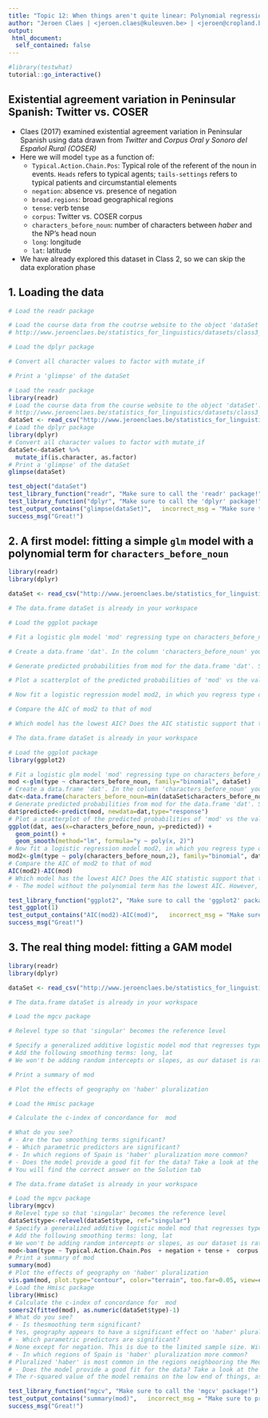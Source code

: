 ```yaml
---
title: "Topic 12: When things aren't quite linear: Polynomial regression and elements of Generalized Additive Modeling"
author: "Jeroen Claes | <jeroen.claes@kuleuven.be> | <jeroen@cropland.be>"
output: 
 html_document:
  self_contained: false 
---
```


```r
#library(testwhat)
tutorial::go_interactive()
```

## Existential agreement variation in Peninsular Spanish: Twitter vs. COSER
- Claes (2017) examined existential agreement variation in Peninsular Spanish using data drawn from *Twitter* and *Corpus Oral y Sonoro del Español Rural (COSER)*
- Here we will model `type` as a function of:
    - `Typical.Action.Chain.Pos`: Typical role of the referent of the noun in events. `Heads` refers to typical agents; `tails-settings` refers to typical patients and circumstantial elements
    - `negation`: absence vs. presence of negation
    - `broad.regions`: broad geographical regions
    - `tense`: verb tense
    - `corpus`: Twitter vs. COSER corpus
    - `characters_before_noun`: number of characters between *haber* and the NP's head noun
    - `long`: longitude
    - `lat`: latitude
- We have already explored this dataset in Class 2, so we can skip the data exploration phase

## 1. Loading the data
```r
# Load the readr package

# Load the course data from the coutrse website to the object 'dataSet':
# http://www.jeroenclaes.be/statistics_for_linguistics/datasets/class3_claes_2017.csv

# Load the dplyr package

# Convert all character values to factor with mutate_if

# Print a 'glimpse' of the dataSet

```

```r
# Load the readr package
library(readr)
# Load the course data from the course website to the object 'dataSet':
# http://www.jeroenclaes.be/statistics_for_linguistics/datasets/class3_claes_2017.csv
dataSet <- read_csv("http://www.jeroenclaes.be/statistics_for_linguistics/datasets/class3_claes_2017.csv")
# Load the dplyr package
library(dplyr)
# Convert all character values to factor with mutate_if
dataSet<-dataSet %>%
  mutate_if(is.character, as.factor)
# Print a 'glimpse' of the dataSet
glimpse(dataSet)
```

```r
test_object("dataSet")
test_library_function("readr", "Make sure to call the 'readr' package!")
test_library_function("dplyr", "Make sure to call the 'dplyr' package!")
test_output_contains("glimpse(dataSet)",   incorrect_msg = "Make sure to print a 'glimpse' of the data!")
success_msg("Great!")
```

## 2. A first model: fitting a simple `glm` model with a polynomial term for `characters_before_noun`

```r
library(readr)
library(dplyr)

dataSet <- read_csv("http://www.jeroenclaes.be/statistics_for_linguistics/datasets/class3_claes_2017.csv") %>% mutate_if(is.character, as.factor)
```

```r
# The data.frame dataSet is already in your workspace

# Load the ggplot package

# Fit a logistic glm model 'mod' regressing type on characters_before_noun

# Create a data.frame 'dat'. In the column 'characters_before_noun' you store all values that occur between the minimum and the maximum of characters_before_noun

# Generate predicted probabilities from mod for the data.frame 'dat'. Store the probabilities in the column 'predicted'

# Plot a scatterplot of the predicted probabilities of 'mod' vs the values of characters_before_noun. Add a second-order polynomial regression line

# Now fit a logistic regression model mod2, in which you regress type on the second-order polynomial of characters_before_noun 

# Compare the AIC of mod2 to that of mod

# Which model has the lowest AIC? Does the AIC statistic support that there is more evidence for the simpler model without polynomial? You will find the correct answer on the Solution tab


```

```r
# The data.frame dataSet is already in your workspace

# Load the ggplot package
library(ggplot2)

# Fit a logistic glm model 'mod' regressing type on characters_before_noun
mod <-glm(type ~ characters_before_noun, family="binomial", dataSet)
# Create a data.frame 'dat'. In the column 'characters_before_noun' you store all values that occur between the minimum and the maximum of characters_before_noun
dat<-data.frame(characters_before_noun=min(dataSet$characters_before_noun):max(dataSet$characters_before_noun))
# Generate predicted probabilities from mod for the data.frame 'dat'. Store the probabilities in the column 'predicted'
dat$predicted<-predict(mod, newdata=dat,type="response")
# Plot a scatterplot of the predicted probabilities of 'mod' vs the values of characters_before_noun in dat. Add a second-order polynomial regression line
ggplot(dat, aes(x=characters_before_noun, y=predicted)) +
  geom_point() + 
  geom_smooth(method="lm", formula="y ~ poly(x, 2)")
# Now fit a logistic regression model mod2, in which you regress type on the second-order polynomial of characters_before_noun 
mod2<-glm(type ~ poly(characters_before_noun,2), family="binomial", dataSet)
# Compare the AIC of mod2 to that of mod
AIC(mod2)-AIC(mod)
# Which model has the lowest AIC? Does the AIC statistic support that there is more evidence for the simpler model without polynomial?
# - The model without the polynomial term has the lowest AIC. However, the difference between the two models does not amount to two AIC units for which there is not more evidence in favor of the simpler model (the one without the polynomial) than there is in favor of the more complex model (the one with the polynomial)
```

```r
test_library_function("ggplot2", "Make sure to call the 'ggplot2' package!")
test_ggplot(1)
test_output_contains("AIC(mod2)-AIC(mod)",   incorrect_msg = "Make sure to compare the AIC statistics of the two models!")
success_msg("Great!")
```

## 3. The real thing model: fitting a GAM model
```r
library(readr)
library(dplyr)

dataSet <- read_csv("http://www.jeroenclaes.be/statistics_for_linguistics/datasets/class3_claes_2017.csv") %>% mutate_if(is.character, as.factor)
```

```r
# The data.frame dataSet is already in your workspace

# Load the mgcv package

# Relevel type so that 'singular' becomes the reference level

# Specify a generalized additive logistic model mod that regresses type on Typical.Action.Chain.Pos  + negation + tense +  corpus 
# Add the following smoothing terms: long, lat
# We won't be adding random intercepts or slopes, as our dataset is rather small

# Print a summary of mod

# Plot the effects of geography on 'haber' pluralization

# Load the Hmisc package

# Calculate the c-index of concordance for  mod

# What do you see? 
# - Are the two smoothing terms significant?
# - Which parametric predictors are significant?
# - In which regions of Spain is 'haber' pluralization more common? 
# - Does the model provide a good fit for the data? Take a look at the R-squared and the c-index
# You will find the correct answer on the Solution tab

```

```r
# The data.frame dataSet is already in your workspace

# Load the mgcv package
library(mgcv)
# Relevel type so that 'singular' becomes the reference level
dataSet$type<-relevel(dataSet$type, ref="singular")
# Specify a generalized additive logistic model mod that regresses type on Typical.Action.Chain.Pos  + negation + tense +  corpus 
# Add the following smoothing terms: long, lat
# We won't be adding random intercepts or slopes, as our dataset is rather small
mod<-bam(type ~ Typical.Action.Chain.Pos  + negation + tense +  corpus  +  s(long, lat), family="binomial", dataSet)
# Print a summary of mod
summary(mod)
# Plot the effects of geography on 'haber' pluralization
vis.gam(mod, plot.type="contour", color="terrain", too.far=0.05, view=c("long", "lat"))
# Load the Hmisc package
library(Hmisc)
# Calculate the c-index of concordance for  mod
somers2(fitted(mod), as.numeric(dataSet$type)-1)
# What do you see? 
# - Is thesmoothing term significant?
# Yes, geography appears to have a significant effect on 'haber' pluralization
# - Which parametric predictors are significant?
# None except for negation. This is due to the limited sample size. With 50 plural tokens in the data we are reaching our limits by including 5 predictors in the model (remember the 1/10 rule of thumb we discussed in Topic 10)
# - In which regions of Spain is 'haber' pluralization more common? 
# Pluralized 'haber' is most common in the regions neighbooring the Mediterranean Sea. Its probability decreases when we move from east to west and from south to north
# - Does the model provide a good fit for the data? Take a look at the R-squared and the c-index
# The r-squared value of the model remains on the low end of things, as is often the case in logisic regression. Still, judging from the c-index, the model still reaches good descriminative ability. 
```

```r
test_library_function("mgcv", "Make sure to call the 'mgcv' package!")
test_output_contains("summary(mod)",   incorrect_msg = "Make sure to print a summary of the GAM model!")
success_msg("Great!")
```

